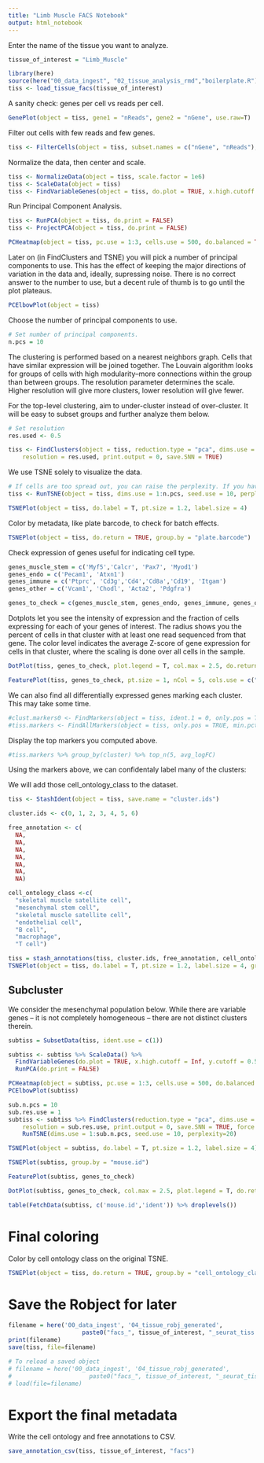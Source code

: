 ```yaml
---
title: "Limb Muscle FACS Notebook"
output: html_notebook
---
```


Enter the name of the tissue you want to analyze.

```r
tissue_of_interest = "Limb_Muscle"
```


```r
library(here)
source(here("00_data_ingest", "02_tissue_analysis_rmd","boilerplate.R"))
tiss <- load_tissue_facs(tissue_of_interest)
```

A sanity check: genes per cell vs reads per cell.

```r
GenePlot(object = tiss, gene1 = "nReads", gene2 = "nGene", use.raw=T)
```

Filter out cells with few reads and few genes.

```r
tiss <- FilterCells(object = tiss, subset.names = c("nGene", "nReads"), low.thresholds = c(500, 50000))
```


Normalize the data, then center and scale.

```r
tiss <- NormalizeData(object = tiss, scale.factor = 1e6)
tiss <- ScaleData(object = tiss)
tiss <- FindVariableGenes(object = tiss, do.plot = TRUE, x.high.cutoff = Inf, y.cutoff = 0.5)
```


Run Principal Component Analysis.
```r
tiss <- RunPCA(object = tiss, do.print = FALSE)
tiss <- ProjectPCA(object = tiss, do.print = FALSE)
```

```r
PCHeatmap(object = tiss, pc.use = 1:3, cells.use = 500, do.balanced = TRUE, label.columns = FALSE, num.genes = 8)
```

Later on (in FindClusters and TSNE) you will pick a number of principal components to use. This has the effect of keeping the major directions of variation in the data and, ideally, supressing noise. There is no correct answer to the number to use, but a decent rule of thumb is to go until the plot plateaus.

```r
PCElbowPlot(object = tiss)
```

Choose the number of principal components to use.
```r
# Set number of principal components. 
n.pcs = 10
```


The clustering is performed based on a nearest neighbors graph. Cells that have similar expression will be joined together. The Louvain algorithm looks for groups of cells with high modularity--more connections within the group than between groups. The resolution parameter determines the scale. Higher resolution will give more clusters, lower resolution will give fewer.

For the top-level clustering, aim to under-cluster instead of over-cluster. It will be easy to subset groups and further analyze them below.

```r
# Set resolution 
res.used <- 0.5

tiss <- FindClusters(object = tiss, reduction.type = "pca", dims.use = 1:n.pcs, 
    resolution = res.used, print.output = 0, save.SNN = TRUE)
```

We use TSNE solely to visualize the data.

```r
# If cells are too spread out, you can raise the perplexity. If you have few cells, try a lower perplexity (but never less than 10).
tiss <- RunTSNE(object = tiss, dims.use = 1:n.pcs, seed.use = 10, perplexity=30)
```

```r
TSNEPlot(object = tiss, do.label = T, pt.size = 1.2, label.size = 4)
```

Color by metadata, like plate barcode, to check for batch effects.
```r
TSNEPlot(object = tiss, do.return = TRUE, group.by = "plate.barcode")
```


Check expression of genes useful for indicating cell type.

```r
genes_muscle_stem = c('Myf5','Calcr', 'Pax7', 'Myod1')
genes_endo = c('Pecam1', 'Atxn1')
genes_immune = c('Ptprc', 'Cd3g','Cd4','Cd8a','Cd19', 'Itgam')
genes_other = c('Vcam1', 'Chodl', 'Acta2', 'Pdgfra')

genes_to_check = c(genes_muscle_stem, genes_endo, genes_immune, genes_other)
```

Dotplots let you see the intensity of expression and the fraction of cells expressing for each of your genes of interest.
The radius shows you the percent of cells in that cluster with at least one read sequenced from that gene. The color level indicates the average Z-score of gene expression for cells in that cluster, where the scaling is done over all cells in the sample.

```r
DotPlot(tiss, genes_to_check, plot.legend = T, col.max = 2.5, do.return = T) + coord_flip()
```

```r
FeaturePlot(tiss, genes_to_check, pt.size = 1, nCol = 5, cols.use = c("grey", "red"))
```


We can also find all differentially expressed genes marking each cluster. This may take some time.

```r
#clust.markers0 <- FindMarkers(object = tiss, ident.1 = 0, only.pos = TRUE, min.pct = 0.25, thresh.use = 0.25)
#tiss.markers <- FindAllMarkers(object = tiss, only.pos = TRUE, min.pct = 0.25, thresh.use = 0.25)
```

Display the top markers you computed above.
```r
#tiss.markers %>% group_by(cluster) %>% top_n(5, avg_logFC)
```

Using the markers above, we can confidentaly label many of the clusters:

We will add those cell_ontology_class to the dataset.

```r
tiss <- StashIdent(object = tiss, save.name = "cluster.ids")

cluster.ids <- c(0, 1, 2, 3, 4, 5, 6)

free_annotation <- c(
  NA, 
  NA, 
  NA, 
  NA,
  NA, 
  NA,
  NA)

cell_ontology_class <-c(
  "skeletal muscle satellite cell", 
  "mesenchymal stem cell", 
  "skeletal muscle satellite cell", 
  "endothelial cell",
  "B cell", 
  "macrophage",
  "T cell")

tiss = stash_annotations(tiss, cluster.ids, free_annotation, cell_ontology_class)
TSNEPlot(object = tiss, do.label = T, pt.size = 1.2, label.size = 4, group.by="cell_ontology_class")
```

## Subcluster

We consider the mesenchymal population below. While there are variable genes -- it is not completely homogeneous -- there are not distinct clusters therein.

```r
subtiss = SubsetData(tiss, ident.use = c(1))
```

```r
subtiss <- subtiss %>% ScaleData() %>% 
  FindVariableGenes(do.plot = TRUE, x.high.cutoff = Inf, y.cutoff = 0.5) %>%
  RunPCA(do.print = FALSE)
```

```r
PCHeatmap(object = subtiss, pc.use = 1:3, cells.use = 500, do.balanced = TRUE, label.columns = FALSE, num.genes = 8)
PCElbowPlot(subtiss)
```


```r
sub.n.pcs = 10
sub.res.use = 1
subtiss <- subtiss %>% FindClusters(reduction.type = "pca", dims.use = 1:sub.n.pcs, 
    resolution = sub.res.use, print.output = 0, save.SNN = TRUE, force.recalc = TRUE) %>%
    RunTSNE(dims.use = 1:sub.n.pcs, seed.use = 10, perplexity=20)

TSNEPlot(object = subtiss, do.label = T, pt.size = 1.2, label.size = 4)
```

```r
TSNEPlot(subtiss, group.by = "mouse.id")
```

```r
FeaturePlot(subtiss, genes_to_check)
```

```r
DotPlot(subtiss, genes_to_check, col.max = 2.5, plot.legend = T, do.return = T) + coord_flip()
```

```r
table(FetchData(subtiss, c('mouse.id','ident')) %>% droplevels())
```

# Final coloring

Color by cell ontology class on the original TSNE.

```r
TSNEPlot(object = tiss, do.return = TRUE, group.by = "cell_ontology_class")
```

# Save the Robject for later

```r
filename = here('00_data_ingest', '04_tissue_robj_generated', 
                     paste0("facs_", tissue_of_interest, "_seurat_tiss.Robj"))
print(filename)
save(tiss, file=filename)
```

```r
# To reload a saved object
# filename = here('00_data_ingest', '04_tissue_robj_generated', 
#                      paste0("facs_", tissue_of_interest, "_seurat_tiss.Robj"))
# load(file=filename)
```


# Export the final metadata

Write the cell ontology and free annotations to CSV.

```r
save_annotation_csv(tiss, tissue_of_interest, "facs")

```
